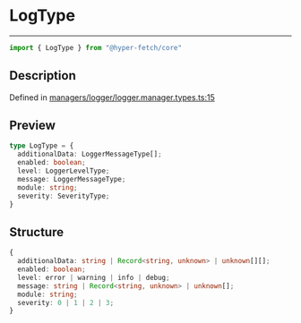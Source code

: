 

# LogType

<div class="api-docs__separator" data-reactroot="">

---

</div><div class="api-docs__import" data-reactroot="">

```ts
import { LogType } from "@hyper-fetch/core"
```

</div><div class="api-docs__section">

## Description

</div><div class="api-docs__description"><span class="api-docs__do-not-parse">



</span></div><p class="api-docs__definition">

Defined in [managers/logger/logger.manager.types.ts:15](https://github.com/BetterTyped/hyper-fetch/blob/aff5c35a/packages/core/src/managers/logger/logger.manager.types.ts#L15)

</p><div class="api-docs__section">

## Preview

</div><div class="api-docs__preview type">

```ts
type LogType = {
  additionalData: LoggerMessageType[]; 
  enabled: boolean; 
  level: LoggerLevelType; 
  message: LoggerMessageType; 
  module: string; 
  severity: SeverityType; 
}
```

</div><div class="api-docs__section">

## Structure

</div><div class="api-docs__returns">

```ts
{
  additionalData: string | Record<string, unknown> | unknown[][];
  enabled: boolean;
  level: error | warning | info | debug;
  message: string | Record<string, unknown> | unknown[];
  module: string;
  severity: 0 | 1 | 2 | 3;
}
```

</div>